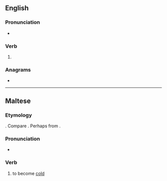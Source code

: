 ==English==

===Pronunciation===
* {{rhymes|en|aɪə(ɹ)d}}

===Verb===
{{head|en|verb form}}

# {{en-past of|sire}}

===Anagrams===
* {{anagrams|en|a=deirs|Desir|IDers|diers|dries|rides|rised|sider}}

----

==Maltese==
{{mt-root|s-r-d}}

===Etymology===
{{rfe|mt}}. Compare {{cog|ary|سرد|tr=srad|t=to become [[cold]], [[wet]]}}. Perhaps from {{der|mt|fa|سرد|tr=sard|t=cold}}.

===Pronunciation===
* {{IPA|mt|/ˈsɪ.rɛt/}}

===Verb===
{{mt-verb|jisred|misrud}}

# to become [[cold]]